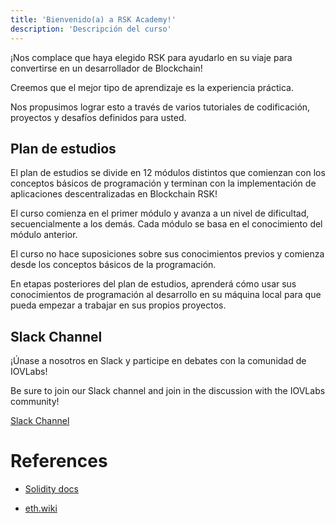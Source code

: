 ---
title: 'Bienvenido(a) a RSK Academy!'
description: 'Descripción del curso'
---

¡Nos complace que haya elegido RSK para ayudarlo en su viaje para convertirse en un desarrollador de Blockchain!

Creemos que el mejor tipo de aprendizaje es la experiencia práctica.

Nos propusimos lograr esto a través de varios tutoriales de codificación, proyectos y desafíos definidos para usted.

## Plan de estudios

El plan de estudios se divide en
12
módulos distintos que comienzan con los conceptos básicos de programación
y terminan con la implementación de aplicaciones descentralizadas en Blockchain RSK!

El curso comienza en el primer módulo y avanza a un nivel de dificultad, secuencialmente a los demás.
Cada módulo se basa en el conocimiento del módulo anterior.

El curso no hace suposiciones sobre sus conocimientos previos y comienza desde los conceptos básicos de la programación.

En etapas posteriores del plan de estudios,
aprenderá cómo usar sus conocimientos de programación al desarrollo en su máquina local para que pueda empezar a trabajar en sus propios proyectos.

## Slack Channel

¡Únase a nosotros en Slack y participe en debates con la comunidad de IOVLabs!

Be sure to join our Slack channel and join in the discussion with the IOVLabs community!

[Slack Channel](https://join.slack.com/t/open-rsk-dev/shared_invite/zt-kk3yfuc6-qn~DrpMLvADkAUu1pbAcZA)

# References

- [Solidity docs](https://docs.soliditylang.org/)

- [eth.wiki](https://eth.wiki/)
